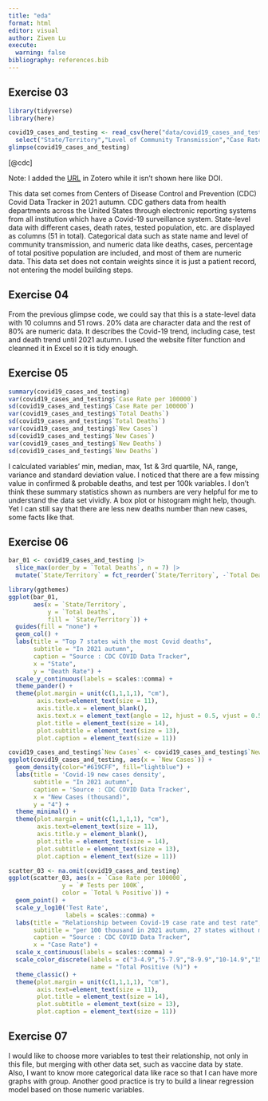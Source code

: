 ```yaml
---
title: "eda"
format: html
editor: visual
author: Ziwen Lu
execute:
  warning: false
bibliography: references.bib
---
```


## Exercise 03

```r
library(tidyverse)
library(here)

covid19_cases_and_testing <- read_csv(here("data/covid19_cases_and_testing.csv")) |>
  select("State/Territory","Level of Community Transmission","Case Rate per 100000","Total Deaths","Confirmed Deaths","Probable Deaths","Total % Positive","# Tests per 100K","New Cases","New Deaths")
glimpse(covid19_cases_and_testing)
```

[@cdc]

Note: I added the <a href = "https://covid.cdc.gov/covid-data-tracker/#datatracker-home" target = "_blank">URL</a> in Zotero while it isn't shown here like DOI. 

This data set comes from Centers of Disease Control and Prevention (CDC) Covid Data Tracker in 2021 autumn. CDC gathers data from health departments across the United States through electronic reporting systems from all institution which have a Covid-19 surveillance system. State-level data with different cases, death rates, tested population, etc. are displayed as columns (51 in total). Categorical data such as state name and level of community transmission, and numeric data like deaths, cases, percentage of total positive population are included, and most of them are numeric data. This data set does not contain weights since it is just a patient record, not entering the model building steps. 

## Exercise 04

From the previous glimpse code, we could say that this is a state-level data with 10 columns and 51 rows. 20% data are character data and the rest of 80% are numeric data. It describes the Covid-19 trend, including case, test and death trend until 2021 autumn. I used the website filter function and cleanned it in Excel so it is tidy enough. 

## Exercise 05

```r
summary(covid19_cases_and_testing)
var(covid19_cases_and_testing$`Case Rate per 100000`)
sd(covid19_cases_and_testing$`Case Rate per 100000`)
var(covid19_cases_and_testing$`Total Deaths`)
sd(covid19_cases_and_testing$`Total Deaths`)
var(covid19_cases_and_testing$`New Cases`)
sd(covid19_cases_and_testing$`New Cases`)
var(covid19_cases_and_testing$`New Deaths`)
sd(covid19_cases_and_testing$`New Deaths`)
```
I calculated variables' min, median, max, 1st & 3rd quartile, NA, range, variance and standard deviation value. I noticed that there are a few missing value in confirmed & probable deaths, and test per 100k variables. I don't think these summary statistics shown as numbers are very helpful for me to understand the data set vividly. A box plot or histogram might help, though. Yet I can still say that there are less new deaths number than new cases, some facts like that. 

## Exercise 06

```r
bar_01 <- covid19_cases_and_testing |>
  slice_max(order_by = `Total Deaths`, n = 7) |>
  mutate(`State/Territory` = fct_reorder(`State/Territory`, -`Total Deaths`))

library(ggthemes)
ggplot(bar_01,
       aes(x = `State/Territory`,
           y = `Total Deaths`,
           fill = `State/Territory`)) +
  guides(fill = "none") +
  geom_col() +
  labs(title = "Top 7 states with the most Covid deaths",
       subtitle = "In 2021 autumn",
       caption = "Source : CDC COVID Data Tracker",
       x = "State",
       y = "Death Rate") +
  scale_y_continuous(labels = scales::comma) +
  theme_pander() +
  theme(plot.margin = unit(c(1,1,1,1), "cm"),
        axis.text=element_text(size = 11),
        axis.title.x = element_blank(),
        axis.text.x = element_text(angle = 12, hjust = 0.5, vjust = 0.5),
        plot.title = element_text(size = 14),
        plot.subtitle = element_text(size = 13),    
        plot.caption = element_text(size = 11))
```

```r
covid19_cases_and_testing$`New Cases` <- covid19_cases_and_testing$`New Cases`/1000
ggplot(covid19_cases_and_testing, aes(x = `New Cases`)) + 
  geom_density(color="#619CFF", fill="lightblue") +
  labs(title = 'Covid-19 new cases density',
       subtitle = "In 2021 autumn",
       caption = 'Source : CDC COVID Data Tracker',
       x = "New Cases (thousand)",
       y = "4") +
  theme_minimal() +
  theme(plot.margin = unit(c(1,1,1,1), "cm"),
        axis.text=element_text(size = 11),
        axis.title.y = element_blank(),
        plot.title = element_text(size = 14),
        plot.subtitle = element_text(size = 13),    
        plot.caption = element_text(size = 11))
```

```r
scatter_03 <- na.omit(covid19_cases_and_testing)
ggplot(scatter_03, aes(x = `Case Rate per 100000`,
               y = `# Tests per 100K`,
               color = `Total % Positive`)) +
  geom_point() +
  scale_y_log10('Test Rate', 
                labels = scales::comma) +
  labs(title = "Relationship between Covid-19 case rate and test rate",
       subtitle = "per 100 thousand in 2021 autumn, 27 states without missing values",
       caption = "Source : CDC COVID Data Tracker",
       x = "Case Rate") +
  scale_x_continuous(labels = scales::comma) +
  scale_color_discrete(labels = c("3-4.9","5-7.9","8-9.9","10-14.9","15-19.9","20-24.9"),
                       name = "Total Positive (%)") +
  theme_classic() +
  theme(plot.margin = unit(c(1,1,1,1), "cm"),
        axis.text=element_text(size = 11),
        plot.title = element_text(size = 14),
        plot.subtitle = element_text(size = 13),    
        plot.caption = element_text(size = 11))
```

## Exercise 07

I would like to choose more variables to test their relationship, not only in this file, but merging with other data set, such as vaccine data by state. Also, I want to know more categorical data like race so that I can have more graphs with group. Another good practice is try to build a linear regression model based on those numeric variables. 